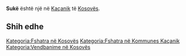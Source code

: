 {{Fshat në 
 | Emri                = Sukë
 | EmriAlt                = 
 | NAME_SHORT_FORM=      
 | NAME_GENERIC=      
 | NAME_SORT_NAME_RO=      SUKE
 | FULL_NAME_RO = Sukë
 | FULL_NAME_ND_RO=Suke
 | SORT_NAME_RG=SUKE
 | FULL_NAME_RG=Sukë
 | FULL_NAME_ND_RG=Suke
 | SRP_NAME_SHORT_FORM=      
 | SRP_NAME_GENERIC=      
 | SRP_NAME_SORT_NAME_RO=      
 | SRP_FULL_NAME_RO = 
 | SRP_FULL_NAME_ND_RO=
 | SRP_SORT_NAME_RG=
 | SRP_FULL_NAME_RG=
 | SRP_FULL_NAME_ND_RG=
 | Emri (Rasa dhanore) = 
 | Figura              = 
 | Shteti              = Kosovo
 | Komuna              = Kaçanik
 | Kodi postar         = 
 | Sipërfaqja          = 

 | Popullsia           = 

 | Regj. i popullsisë  = 
 | Dend. e popullsisë  = 
 | Faqja zyrtare       = 
 <!--- Koordinatat ----> 
 | Gjerësia            = 42.698333
 | Gjatësia            = 20.85
 | Lartësia            = 
}}
'''Sukë''' është një [[]] në [[Kaçanik]] të [[Kosovës]].

<!-- == Gjeografia == -->
<!-- == Historia == -->
<!-- == Demografia == -->
== Shih edhe ==
{{Komuna Kaçanik}}
{{Kosovo-Administrata-Cung}}

[[Kategoria:Fshatra në Kosovës]]
[[Kategoria:Fshatra në Kommunes Kaçanik]]
[[Kategoria:Vendbanime në Kosovës]]